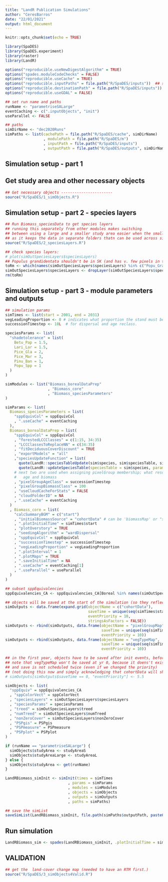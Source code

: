 ```yaml
---
title: "LandR Publication Simulations"
author: "CeresBarros"
date: "22/01/2021"
output: html_document
---
```


```r
knitr::opts_chunk$set(echo = TRUE)

library(SpaDES)
library(SpaDES.experiment)
library(raster)
library(LandR)

options("reproducible.useNewDigestAlgorithm" = TRUE)
options("spades.moduleCodeChecks" = FALSE)
options("reproducible.useCache" = TRUE)
options("reproducible.inputPaths" = file.path("R/SpaDES/inputs"))  ## store everything in data/ so that there are no duplicated files across modules
options("reproducible.destinationPath" = file.path("R/SpaDES/inputs"))
options("reproducible.useGDAL" = FALSE)

## set run name and paths
runName <- "parametriseSALarge"
eventCaching <- c(".inputObjects", "init")
useParallel <- FALSE

## paths
simDirName <- "dec2020Runs"
simPaths <- list(cachePath = file.path("R/SpaDES/cache", simDirName)
                 , modulePath = file.path("R/SpaDES/m")
                 , inputPath = file.path("R/SpaDES/inputs")
                 , outputPath = file.path("R/SpaDES/outputs", simDirName))

```

## Simulation setup - part 1 
## Get study area and other necessary objects 
```r
## Get necessary objects -----------------------
source("R/SpaDES/1_simObjects.R")
```

## Simulation setup - part 2 - species layers
```r
## Run Biomass_speciesData to get species layers
## running this separately from other modules makes switching
## between using a large and a smaller study area easier when the smaller SA is within the large one,
## as it keeps the data in separate folders thatn can be used across simulations/scenarios
source("R/SpaDES/2_speciesLayers.R")

## check species layers:
# plot(simOutSpeciesLayers$speciesLayers)
## Populus grandidentata shouldn't be in SK (and has v. few pixels in the layer) and will be excluded "manually"
toRm <- which(names(simOutSpeciesLayers$speciesLayers) %in% c("Popu_Gra"))
simOutSpeciesLayers$speciesLayers <- dropLayer(simOutSpeciesLayers$speciesLayers, i = toRm)
rm(toRm)
```


## Simulation setup - part 3 - module parameters and outputs
```r
## simulation params
simTimes <- list(start = 2001, end = 2031)
vegLeadingProportion <- 0 # indicates what proportion the stand must be in one species group for it to be leading.
successionTimestep <- 10L  # for dispersal and age reclass.

speciesParams <- list(
  "shadetolerance" = list(
    Betu_Pap = 1.5,
    Lari_Lar = 1.5,
    Pice_Gla = 2,
    Pice_Mar = 3,
    Pinu_Ban = 1,
    Popu_Spp = 1
  )
)

simModules <- list("Biomass_borealDataPrep"
                   , "Biomass_core"
                   , "Biomass_speciesParameters"
)

simParams <- list(
  Biomass_speciesParameters = list(
    "sppEquivCol" = sppEquivCol
    , ".useCache" = eventCaching
  ),
  Biomass_borealDataPrep = list(
    "sppEquivCol" = sppEquivCol
    , "forestedLCCClasses" = c(1:15, 34:35)
    , "LCCClassesToReplaceNN" = c(34:35)
    , "fitDeciduousCoverDiscount" = TRUE
    , "exportModels" = "all"
    ,"speciesUpdateFunction" = list(
      quote(LandR::speciesTableUpdate(sim$species, sim$speciesTable, sim$sppEquiv, P(sim)$sppEquivCol)),
      quote(LandR::updateSpeciesTable(speciesTable = sim$species, params = sim$speciesParams)))
    # next two are used when assigning pixelGroup membership; what resolution for
    #   age and biomass
    , "pixelGroupAgeClass" = successionTimestep
    , "pixelGroupBiomassClass" = 100
    , "useCloudCacheForStats" = FALSE
    , "cloudFolderID" = NA
    , ".useCache" = eventCaching
  )
  , Biomass_core = list(
    "calcSummaryBGM" = c("start")
    , "initialBiomassSource" = "cohortData" # can be 'biomassMap' or "spinup" too
    , ".plotInitialTime" = simTimes$start
    , "plotOverstory" = TRUE
    , "seedingAlgorithm" = "wardDispersal"
    , "sppEquivCol" = sppEquivCol
    , "successionTimestep" = successionTimestep
    , "vegLeadingProportion" = vegLeadingProportion
    , ".plotInterval" = 1
    , ".plotMaps" = TRUE
    , ".saveInitialTime" = NA
    , ".useCache" = eventCaching[1] 
    , ".useParallel" = useParallel
  )
)

## subset sppEquivalencies
sppEquivalencies_CA <- sppEquivalencies_CA[Boreal %in% names(simOutSpeciesLayers$speciesLayers)]

## objects will be saved at the start of the simulation (so they reflect the previous year)
simOutputs <- data.frame(expand.grid(objectName = c("cohortData"),
                                     saveTime = unique(seq(simTimes$start, simTimes$end, by = 5)),
                                     eventPriority = 10,
                                     stringsAsFactors = FALSE))
simOutputs <- rbind(simOutputs, data.frame(objectName = "pixelGroupMap",
                                           saveTime = unique(seq(simTimes$start, simTimes$end, by = 5)),
                                           eventPriority = 10))
simOutputs <- rbind(simOutputs, data.frame(objectName = "vegTypeMap",
                                           saveTime = unique(seq(simTimes$start, simTimes$end, by = 5)),
                                           eventPriority = 10))

## in the first year, objects have to be saved after init events, before mortalityAndGrowth
## note that vegTypeMap won't be saved at yr 0, because it doens't exist at priority 5.5
## and save is not scheduled twice (even if we changed the priority)
## (not doing this now and simply acknowledging that cohortData will show variation across reps in year 1)
# simOutputs[simOutputs$saveTime == 0, "eventPriority"] <- 5.5

simObjects <- list(
  "sppEquiv" = sppEquivalencies_CA
  , "sppColorVect" = sppColorVect
  , "speciesLayers" = simOutSpeciesLayers$speciesLayers
  , "speciesParams" = speciesParams
  , "treed" = simOutSpeciesLayers$treed
  , "numTreed" = simOutSpeciesLayers$numTreed
  , "nonZeroCover" = simOutSpeciesLayers$nonZeroCover
  , "PSPgis" = PSPgis
  , "PSPmeasure" = PSPmeasure
  , "PSPplot" = PSPplot
)

if (runName == "parametriseSALarge") {
  simObjects$studyArea <- studyAreaS
  simObjects$studyAreaLarge <- studyAreaL
} else {
  simObjects$studyArea <- get(runName)
}

LandRBiomass_simInit <- simInit(times = simTimes
                            , params = simParams
                            , modules = simModules
                            , objects = simObjects
                            , outputs = simOutputs
                            , paths = simPaths)

## save the simList
saveSimList(LandRBiomass_simInit, file.path(simPaths$outputPath, paste0("simInitList_", runName)))
```


## Run simulation
```r
LandRBiomass_sim <- spades(LandRBiomass_simInit, .plotInitialTime = simTimes$start)
```


## VALIDATION
```r
## get the  land-cover change map (needed to have an RTM first.)
source("R/SpaDES/3_simObjects4Valid.R")
```



